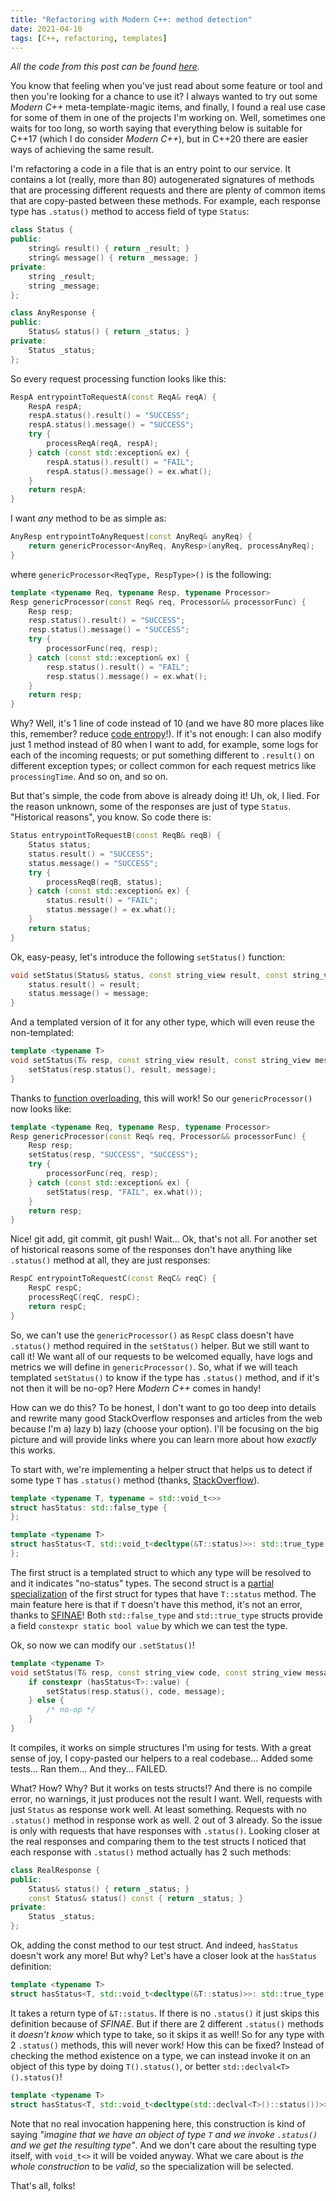 ```yaml
---
title: "Refactoring with Modern C++: method detection"
date: 2021-04-10
tags: [C++, refactoring, templates]
---
```


_All the code from this post can be found [here](https://github.com/artsiukhou/blog_examples/tree/main/cpp-method-detection)._

You know that feeling when you've just read about some feature or tool and then you're looking for a chance to use it?
I always wanted to try out some _Modern C++_ meta-template-magic items, and finally, I found a real use case for some
of them in one of the projects I'm working on. Well, sometimes one waits for too long, so worth saying that everything below
is suitable for C++17 (which I do consider _Modern C++_), but in C++20 there are easier ways of achieving the same result.

I'm refactoring a code in a file that is an entry point to our service.
It contains a lot (really, more than 80) autogenerated signatures of methods that are processing different requests
and there are plenty of common items that are copy-pasted between these methods.
For example, each response type has `.status()` method to access field of type `Status`:

```cpp
class Status {
public:
	string& result() { return _result; }
	string& message() { return _message; }
private:
	string _result;
	string _message;
};

class AnyResponse {
public:
	Status& status() { return _status; }
private:
	Status _status;
};
```

So every request processing function looks like this:

```cpp
RespA entrypointToRequestA(const ReqA& reqA) {
    RespA respA;
    respA.status().result() = "SUCCESS";
    respA.status().message() = "SUCCESS";
    try {
        processReqA(reqA, respA);
	} catch (const std::exception& ex) {
        respA.status().result() = "FAIL";
        respA.status().message() = ex.what();
	}
    return respA;
}
```

I want *any* method to be as simple as:

```cpp
AnyResp entrypointToAnyRequest(const AnyReq& anyReq) {
    return genericProcessor<AnyReq, AnyResp>(anyReq, processAnyReq);
}
```

where `genericProcessor<ReqType, RespType>()` is the following:

```cpp
template <typename Req, typename Resp, typename Processor>
Resp genericProcessor(const Req& req, Processor&& processorFunc) {
    Resp resp;
    resp.status().result() = "SUCCESS";
    resp.status().message() = "SUCCESS";
    try {
        processorFunc(req, resp);
    } catch (const std::exception& ex) {
        resp.status().result() = "FAIL";
        resp.status().message() = ex.what();
    }
    return resp;
}
```

Why? Well, it's 1 line of code instead of 10 (and we have 80 more places like this, remember? reduce [code entropy](https://en.wikipedia.org/wiki/Software_entropy)!).
If it's not enough: I can also modify just 1 method instead of 80 when I want to add, for example, some logs for each of the incoming requests;
or put something different to `.result()` on different exception types; or collect common for each request metrics like `processingTime`. And so on, and so on.

But that's simple, the code from above is already doing it! Uh, ok, I lied. For the reason unknown, some of the responses are just of type `Status`.
"Historical reasons", you know. So code there is:

```cpp
Status entrypointToRequestB(const ReqB& reqB) {
    Status status;
    status.result() = "SUCCESS";
    status.message() = "SUCCESS";
    try {
        processReqB(reqB, status);
    } catch (const std::exception& ex) {
        status.result() = "FAIL";
        status.message() = ex.what();
    }
    return status;
}
```

Ok, easy-peasy, let's introduce the following `setStatus()` function:

```cpp
void setStatus(Status& status, const string_view result, const string_view message) {
    status.result() = result;
    status.message() = message;
}
```

And a templated version of it for any other type, which will even reuse the non-templated:

```cpp
template <typename T>
void setStatus(T& resp, const string_view result, const string_view message) {
    setStatus(resp.status(), result, message);
}
```

Thanks to [function overloading](https://en.cppreference.com/w/cpp/language/overload_resolution), this will work! So our `genericProcessor()` now looks like:

```cpp
template <typename Req, typename Resp, typename Processor>
Resp genericProcessor(const Req& req, Processor&& processorFunc) {
    Resp resp;
    setStatus(resp, "SUCCESS", "SUCCESS");
    try {
        processorFunc(req, resp);
    } catch (const std::exception& ex) {
        setStatus(resp, "FAIL", ex.what());
    }
    return resp;
}
```

Nice! git add, git commit, git push! Wait... Ok, that's not all.
For another set of historical reasons some of the responses don't have anything like `.status()` method at all, they are just responses:

```cpp
RespC entrypointToRequestC(const ReqC& reqC) {
    RespC respC;
    processReqC(reqC, respC);
    return respC;
}
```

So, we can't use the `genericProcessor()` as `RespC` class doesn't have `.status()` method required in the `setStatus()` helper.
But we still want to call it! We want all of our requests to be welcomed equally, have logs and metrics we will define in `genericProcessor()`.
So, what if we will teach templated `setStatus()` to know if the type has `.status()` method, and if it's not then it will be no-op?
Here _Modern C++_ comes in handy!

How can we do this? To be honest, I don't want to go too deep into details and rewrite many good StackOverflow responses and articles from the web because
I'm a) lazy b) lazy (choose your option). I'll be focusing on the big picture and will provide links where you can learn more about how _exactly_ this works.

To start with, we're implementing a helper struct that helps us to detect if some type `T` has `.status()` method
(thanks, [StackOverflow](https://stackoverflow.com/questions/257288/templated-check-for-the-existence-of-a-class-member-function)).

```cpp
template <typename T, typename = std::void_t<>>
struct hasStatus: std::false_type {
};

template <typename T>
struct hasStatus<T, std::void_t<decltype(&T::status)>>: std::true_type {
};
```

The first struct is a templated struct to which any type will be resolved to and it indicates "no-status" types.
The second struct is a [partial specialization](https://en.cppreference.com/w/cpp/language/partial_specialization) of the first struct for types that have `T::status` method.
The main feature here is that if `T` doesn't have this method, it's not an error, thanks to [SFINAE](https://en.cppreference.com/w/cpp/language/sfinae)!
Both `std::false_type` and `std::true_type` structs provide a field `constexpr static bool value` by which we can test the type.

Ok, so now we can modify our `.setStatus()`!

```cpp
template <typename T>
void setStatus(T& resp, const string_view code, const string_view message) {
    if constexpr (hasStatus<T>::value) {
        setStatus(resp.status(), code, message);
    } else {
        /* no-op */
    }
}
```

It compiles, it works on simple structures I'm using for tests.
With a great sense of joy, I copy-pasted our helpers to a real codebase... Added some tests... Ran them... And they... FAILED.

What? How? Why? But it works on tests structs!? And there is no compile error, no warnings, it just produces not the result I want.
Well, requests with just `Status` as response work well. At least something. Requests with no `.status()` method in response work as well.
2 out of 3 already. So the issue is only with requests that have responses with `.status()`.
Looking closer at the real responses and comparing them to the test structs I noticed that each response with `.status()` method actually has 2 such methods:

```cpp
class RealResponse {
public:
    Status& status() { return _status; }
    const Status& status() const { return _status; }
private:
    Status _status;
};
```

Ok, adding the const method to our test struct. And indeed, `hasStatus` doesn't work any more! But why?
Let's have a closer look at the `hasStatus` definition:
```cpp
template <typename T>
struct hasStatus<T, std::void_t<decltype(&T::status)>>: std::true_type {};
```

It takes a return type of `&T::status`. If there is no `.status()` it just skips this definition because of _SFINAE_.
But if there are 2 different `.status()` methods it *doesn't know* which type to take, so it skips it as well!
So for any type with 2 `.status()` methods, this will never work! How this can be fixed?
Instead of checking the method existence on a type, we can instead invoke it on an object of this type by doing `T().status()`, or better `std::declval<T>().status()`!

```cpp
template <typename T>
struct hasStatus<T, std::void_t<decltype(std::declval<T>()::status())>>: std::true_type {};
```

Note that no real invocation happening here, this construction is kind of saying
_"imagine that we have an object of type `T` and we invoke `.status()` and we get the resulting type"_.
And we don't care about the resulting type itself, with `void_t<>` it will be voided anyway.
What we care about is _the whole construction_ to be _valid_, so the specialization will be selected.

That's all, folks!